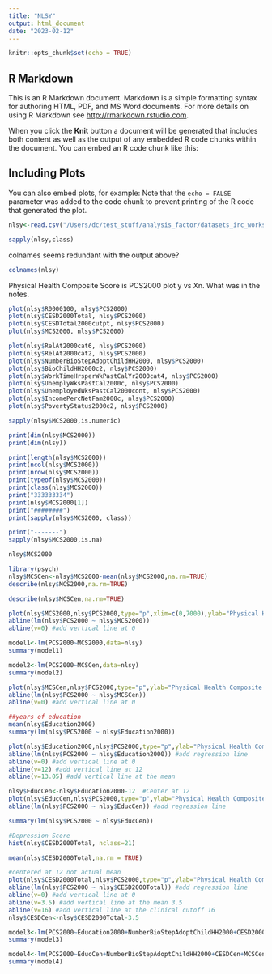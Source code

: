 ```yaml
---
title: "NLSY"
output: html_document
date: "2023-02-12"
---
```


```r
knitr::opts_chunk$set(echo = TRUE)
```


## R Markdown

This is an R Markdown document. Markdown is a simple formatting syntax for authoring HTML, PDF, and MS Word documents. For more details on using R Markdown see <http://rmarkdown.rstudio.com>.

When you click the **Knit** button a document will be generated that includes both content as well as the output of any embedded R code chunks within the document. You can embed an R code chunk like this:


## Including Plots

You can also embed plots, for example:
Note that the `echo = FALSE` parameter was added to the code chunk to prevent printing of the R code that generated the plot.
```r
nlsy<-read.csv("/Users/dc/test_stuff/analysis_factor/datasets_irc_workshop/NLSY.csv")
```


```r
sapply(nlsy,class)
```

colnames seems redundant with the output above? 
```r
colnames(nlsy)
```
Physical Health Composite Score  is PCS2000
plot y vs Xn. What was in the notes. 
```r
plot(nlsy$R0000100, nlsy$PCS2000)
plot(nlsy$CESD2000Total, nlsy$PCS2000)
plot(nlsy$CESDTotal2000cutpt, nlsy$PCS2000)
plot(nlsy$MCS2000, nlsy$PCS2000)

plot(nlsy$RelAt2000cat6, nlsy$PCS2000)
plot(nlsy$RelAt2000cat2, nlsy$PCS2000)
plot(nlsy$NumberBioStepAdoptChildHH2000, nlsy$PCS2000)
plot(nlsy$BioChildHH2000c2, nlsy$PCS2000)
plot(nlsy$WorkTimeHrsperWkPastCalYr2000cat4, nlsy$PCS2000)
plot(nlsy$UnemplyWksPastCal2000c, nlsy$PCS2000)
plot(nlsy$UnemployedWksPastCal2000cont, nlsy$PCS2000)
plot(nlsy$IncomePercNetFam2000c, nlsy$PCS2000)
plot(nlsy$PovertyStatus2000c2, nlsy$PCS2000)
```
```r
sapply(nlsy$MCS2000,is.numeric)
```
```r
print(dim(nlsy$MCS2000))
print(dim(nlsy))

print(length(nlsy$MCS2000))
print(ncol(nlsy$MCS2000))
print(nrow(nlsy$MCS2000))
print(typeof(nlsy$MCS2000))
print(class(nlsy$MCS2000))
print("333333334")
print(nlsy$MCS2000[1])
print("########")
print(sapply(nlsy$MCS2000, class))

print("-------")
sapply(nlsy$MCS2000,is.na)
```



```r
nlsy$MCS2000

```

```r
library(psych)
nlsy$MCSCen<-nlsy$MCS2000-mean(nlsy$MCS2000,na.rm=TRUE)
describe(nlsy$MCS2000,na.rm=TRUE)

```
```r
describe(nlsy$MCSCen,na.rm=TRUE)
```


```r
plot(nlsy$MCS2000,nlsy$PCS2000,type="p",xlim=c(0,7000),ylab="Physical Health Composite Score",xlab="Mental Health Composite Score NonCentered)") 
abline(lm(nlsy$PCS2000 ~ nlsy$MCS2000))
abline(v=0) #add vertical line at 0
```
```r
model1<-lm(PCS2000~MCS2000,data=nlsy)
summary(model1)
```

```r
model2<-lm(PCS2000~MCSCen,data=nlsy)
summary(model2)
```

```r
plot(nlsy$MCSCen,nlsy$PCS2000,type="p",ylab="Physical Health Composite Score",xlab="Mental Health Composite Score Centered") 
abline(lm(nlsy$PCS2000 ~ nlsy$MCSCen))
abline(v=0) #add vertical line at 0
```
```r
##years of education 
mean(nlsy$Education2000) 
summary(lm(nlsy$PCS2000 ~ nlsy$Education2000))
```
```r
plot(nlsy$Education2000,nlsy$PCS2000,type="p",ylab="Physical Health Composite Score",xlab="Years of Education")
abline(lm(nlsy$PCS2000 ~ nlsy$Education2000)) #add regression line
abline(v=0) #add vertical line at 0
abline(v=12) #add vertical line at 12
abline(v=13.05) #add vertical line at the mean

```


```r
nlsy$EducCen<-nlsy$Education2000-12  #Center at 12
plot(nlsy$EducCen,nlsy$PCS2000,type="p",ylab="Physical Health Composite Score",xlab="Years of Education")
abline(lm(nlsy$PCS2000 ~ nlsy$EducCen)) #add regression line
```

```r
summary(lm(nlsy$PCS2000 ~ nlsy$EducCen))
```




```r
#Depression Score
hist(nlsy$CESD2000Total, nclass=21)
```


```r
mean(nlsy$CESD2000Total,na.rm = TRUE)
```

```r
#centered at 12 not actual mean
plot(nlsy$CESD2000Total,nlsy$PCS2000,type="p",ylab="Physical Health Composite Score",xlab="Depression Score 0-21 Center for Epi Study") 
abline(lm(nlsy$PCS2000 ~ nlsy$CESD2000Total)) #add regression line
abline(v=0) #add vertical line at 0
abline(v=3.5) #add vertical line at the mean 3.5
abline(v=16) #add vertical line at the clinical cutoff 16
nlsy$CESDCen<-nlsy$CESD2000Total-3.5 
```
```r
model3<-lm(PCS2000~Education2000+NumberBioStepAdoptChildHH2000+CESD2000Total+MCS2000,data=nlsy)
summary(model3)
```

```r
model4<-lm(PCS2000~EducCen+NumberBioStepAdoptChildHH2000+CESDCen+MCSCen,data=nlsy)
summary(model4)
```

